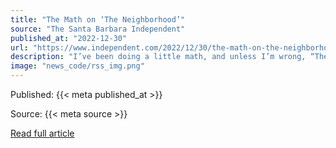 ```yaml
---
title: "The Math on ‘The Neighborhood’"
source: "The Santa Barbara Independent"
published_at: "2022-12-30"
url: "https://www.independent.com/2022/12/30/the-math-on-the-neighborhood/"
description: "I’ve been doing a little math, and unless I’m wrong, “The Neighborhood” units appear to be quite small.The post The Math on &#8216;The Neighborhood&#8217; appeared first on The Santa Barbara Independent."
image: "news_code/rss_img.png"
---
```



  Published: {{< meta published_at >}}
  

  Source: {{< meta source >}}
  

  [Read full article]({{< meta url >}})
  

